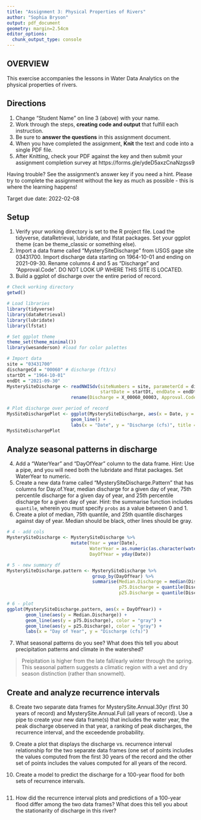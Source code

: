 ```yaml
---
title: "Assignment 3: Physical Properties of Rivers"
author: "Sophia Bryson"
output: pdf_document
geometry: margin=2.54cm
editor_options: 
  chunk_output_type: console
---
```


## OVERVIEW

This exercise accompanies the lessons in Water Data Analytics on the physical properties of rivers. 

## Directions
1. Change "Student Name" on line 3 (above) with your name.
2. Work through the steps, **creating code and output** that fulfill each instruction.
3. Be sure to **answer the questions** in this assignment document.
4. When you have completed the assignment, **Knit** the text and code into a single PDF file.
5. After Knitting, check your PDF against the key and then submit your assignment completion survey at https://forms.gle/ydeD5axzCnaNzgss9

Having trouble? See the assignment's answer key if you need a hint. Please try to complete the assignment without the key as much as possible - this is where the learning happens!

Target due date: 2022-02-08

## Setup

1. Verify your working directory is set to the R project file. Load the tidyverse, dataRetrieval, lubridate, and lfstat packages. Set your ggplot theme (can be theme_classic or something else).
2. Import a data frame called "MysterySiteDischarge" from USGS gage site 03431700. Import discharge data starting on 1964-10-01 and ending on 2021-09-30. Rename columns 4 and 5 as "Discharge" and "Approval.Code". DO NOT LOOK UP WHERE THIS SITE IS LOCATED. 
3. Build a ggplot of discharge over the entire period of record. 

```r
# Check working directory
getwd()

# Load libraries
library(tidyverse)
library(dataRetrieval)
library(lubridate)
library(lfstat)

# Set ggplot theme
theme_set(theme_minimal())
library(wesanderson) #load for color palettes

# Import data
site = "03431700"
dischargeCd = "00060" # discharge (ft3/s)
startDt = "1964-10-01"
endDt = "2021-09-30"
MysterySiteDischarge <- readNWISdv(siteNumbers = site, parameterCd = dischargeCd, 
                                   startDate = startDt, endDate = endDt) %>% 
                        rename(Discharge = X_00060_00003, Approval.Code = X_00060_00003_cd)

# Plot discharge over period of record
MysSiteDischargePlot <- ggplot(MysterySiteDischarge, aes(x = Date, y = Discharge)) + 
                        geom_line() +
                        labs(x = "Date", y = "Discharge (cfs)", title = "Mystery Site")
MysSiteDischargePlot
```

## Analyze seasonal patterns in discharge

4. Add a "WaterYear" and "DayOfYear" column to the data frame. Hint: Use a pipe, and you will need both the lubridate and lfstat packages. Set WaterYear to numeric.
5. Create a new data frame called "MysterySiteDischarge.Pattern" that has columns for Day.of.Year, median discharge for a given day of year, 75th percentile discharge for a given day of year, and 25th percentile discharge for a given day of year. Hint: the summarise function includes `quantile`, wherein you must specify `probs` as a value between 0 and 1.
6. Create a plot of median, 75th quantile, and 25th quantile discharges against day of year. Median should be black, other lines should be gray. 
```r
# 4 - add cols
MysterySiteDischarge <- MysterySiteDischarge %>% 
                        mutate(Year = year(Date),
                               WaterYear = as.numeric(as.character(water_year(Date, origin = "usgs"))),
                               DayOfYear = yday(Date))

# 5 - new summary df
MysterySiteDischarge.pattern <- MysterySiteDischarge %>%
                                group_by(DayOfYear) %>%
                                summarise(Median.Discharge = median(Discharge, na.rm = TRUE), 
                                          p75.Discharge = quantile(Discharge, 0.75, na.rm = TRUE),
                                          p25.Discharge = quantile(Discharge, 0.25, na.rm = TRUE))

# 6 - plot
ggplot(MysterySiteDischarge.pattern, aes(x = DayOfYear)) +
       geom_line(aes(y = Median.Discharge)) +
       geom_line(aes(y = p75.Discharge), color = "gray") +
       geom_line(aes(y = p25.Discharge), color = "gray") +  
       labs(x = "Day of Year", y = "Discharge (cfs)") 

```

7. What seasonal patterns do you see? What does this tell you about precipitation patterns and climate in the watershed?

> Preipitation is higher from the late fall/early winter through the spring. This seasonal pattern suggests a climatic region with a wet and dry season distinction (rather than snowmelt). 

## Create and analyze recurrence intervals

8. Create two separate data frames for MysterySite.Annual.30yr (first 30 years of record) and MysterySite.Annual.Full (all years of record). Use a pipe to create your new data frame(s) that includes the water year, the peak discharge observed in that year, a ranking of peak discharges, the recurrence interval, and the exceedende probability.

9. Create a plot that displays the discharge vs. recurrence interval relationship for the two separate data frames (one set of points includes the values computed from the first 30 years of the record and the other set of points includes the values computed for all years of the record. 

10. Create a model to predict the discharge for a 100-year flood for both sets of recurrence intervals. 

```r


```

11. How did the recurrence interval plots and predictions of a 100-year flood differ among the two data frames? What does this tell you about the stationarity of discharge in this river?

> 


